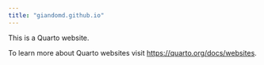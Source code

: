 ```yaml
---
title: "giandomd.github.io"
---
```


This is a Quarto website.

To learn more about Quarto websites visit <https://quarto.org/docs/websites>.
